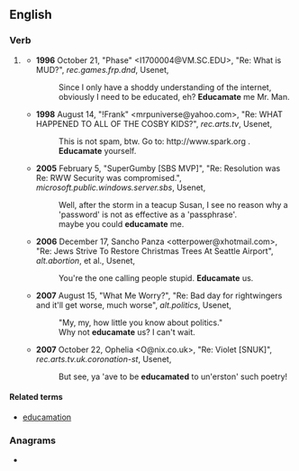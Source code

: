 ==English==

===Verb===
{{en-verb|educamat}}

# {{lb|en|chiefly|humorous}} {{form of|Mistaken form|educate|lang=en}}
#* '''1996''' October 21, "Phase" &lt;I1700004@VM.SC.EDU&gt;, "Re: What is MUD?", ''rec.games.frp.dnd'', Usenet,
#*: Since I only have a shoddy understanding of the internet, obviously I need to be educated, eh? '''Educamate''' me Mr. Man.
#* '''1998''' August 14, "!Frank" &lt;mrpuniverse@yahoo.com&gt;, "Re: WHAT HAPPENED TO ALL OF THE COSBY KIDS?", ''rec.arts.tv'', Usenet,
#*: This is not spam, btw. Go to: <nowiki>http://www.spark.org</nowiki> . '''Educamate''' yourself.
#* '''2005''' February 5, "SuperGumby [SBS MVP]", "Re: Resolution was Re: RWW Security was compromised.", ''microsoft.public.windows.server.sbs'', Usenet,
#*: Well, after the storm in a teacup Susan, I see no reason why a 'password' is not as effective as a 'passphrase'.
#*: maybe<!--sic lowercase--> you could '''educamate''' me.
#* '''2006''' December 17, Sancho Panza &lt;otterpower@xhotmail.com&gt;, "Re: Jews Strive To Restore Christmas Trees At Seattle Airport", ''alt.abortion'', et al., Usenet,
#*: You're the one calling people stupid. '''Educamate''' us.
#* '''2007''' August 15, "What Me Worry?", "Re: Bad day for rightwingers and it'll get worse, much worse", ''alt.politics'', Usenet,
#*: "My, my, how little you know about politics."
#*: Why not '''educamate''' us? I can't wait.
#* '''2007''' October 22, Ophelia &lt;O@nix.co.uk&gt;, "Re: Violet [SNUK]", ''rec.arts.tv.uk.coronation-st'', Usenet,
#*: But see, ya 'ave to be '''educamated''' to un'erston' such poetry!

====Related terms====
* [[educamation]]

===Anagrams===
* {{anagrams|en|edumacate}}